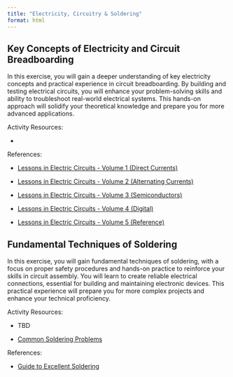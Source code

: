 ```yaml
---
title: "Electricity, Circuitry & Soldering"
format: html
---
```


## Key Concepts of Electricity and Circuit Breadboarding

In this exercise, you will gain a deeper understanding of key electricity concepts and practical experience in circuit breadboarding. By building and testing electrical circuits, you will enhance your problem-solving skills and ability to troubleshoot real-world electrical systems. This hands-on approach will solidify your theoretical knowledge and prepare you for more advanced applications.

Activity Resources:

-   

References:

-   [Lessons in Electric Circuits - Volume 1 (Direct Currents)](https://drive.google.com/file/d/1-6GONjipstfZnax4S7n-jtw5l21KB8DW/view?usp=sharing)

-   [Lessons in Electric Circuits - Volume 2 (Alternating Currents)](https://drive.google.com/file/d/1-CiZwUJ8iPuR9PHIqkD3EI9aoeJhZqUX/view?usp=sharing)

-   [Lessons in Electric Circuits - Volume 3 (Semiconductors)](https://drive.google.com/file/d/1-3v86ZMMhd4PcESodgVAMP5dgVnHc1nW/view?usp=sharing)

-   [Lessons in Electric Circuits - Volume 4 (Digital)](https://drive.google.com/file/d/1-ASpi7dRE1A1DhnkM7tvD6Hjr0da2l9-/view?usp=sharing)

-   [Lessons in Electric Circuits - Volume 5 (Reference)](https://drive.google.com/file/d/1-4Nh-YwfZNhjLsvbMERC-skKQuvwY_H3/view?usp=sharing)

## Fundamental Techniques of Soldering

In this exercise, you will gain fundamental techniques of soldering, with a focus on proper safety procedures and hands-on practice to reinforce your skills in circuit assembly. You will learn to create reliable electrical connections, essential for building and maintaining electronic devices. This practical experience will prepare you for more complex projects and enhance your technical proficiency.

Activity Resources:

-   TBD

-   [Common Soldering Problems](https://learn.adafruit.com/adafruit-guide-excellent-soldering/common-problems)

References:

-   [Guide to Excellent Soldering](https://drive.google.com/file/d/1-EXrfBV_2KQrlBkJAngXC0pCbj3Av3Vi/view?usp=sharing)
